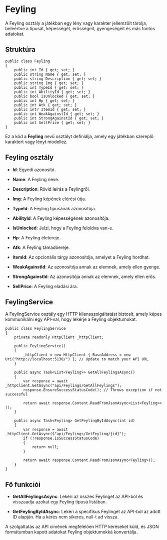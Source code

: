 # Feyling

A Feyling osztály a játékban egy lény vagy karakter jellemzőit tárolja, beleértve a típusát, képességét, erősségeit, gyengeségeit és más fontos adatokat.

## Struktúra

```
public class Feyling
{
    public int Id { get; set; }
    public string Name { get; set; }
    public string Description { get; set; }
    public string Img { get; set; }
    public int TypeId { get; set; }
    public int AbilityId { get; set; }
    public bool IsUnlocked { get; set; }
    public int Hp { get; set; }
    public int Atk { get; set; }
    public int? ItemId { get; set; }
    public int WeakAgainstId { get; set; }
    public int StrongAgainstId { get; set; }
    public int SellPrice { get; set; }
}

```
Ez a kód a **Feyling** nevű osztályt definiálja, amely egy játékban szereplő karaktert vagy lényt modellez.


## Feyling osztály

- **Id**: Egyedi azonosító.

- **Name**: A Feyling neve.

- **Description**: Rövid leírás a Feylingről.

- **Img**: A Feyling képének elérési útja.

- **TypeId**: A Feyling típusának azonosítója.

- **AbilityId**: A Feyling képességének azonosítója.

- **IsUnlocked**: Jelzi, hogy a Feyling feloldva van-e.

- **Hp**: A Feyling életereje.

- **Atk**: A Feyling támadóereje.

- **ItemId**:  Az opcionális tárgy azonosítója, amelyet a Feyling hordhat.

- **WeakAgainstId**: Az azonosítója annak az elemnek, amely ellen gyenge.

- **StrongAgainstId**: Az azonosítója annak az elemnek, amely ellen erős.

- **SellPrice**: A Feyling eladási ára.

## FeylingService

A FeylingService osztály egy HTTP kliensszolgáltatást biztosít, amely képes kommunikálni egy API-val, hogy lekérje a Feyling objektumokat.



```
public class FeylingService
{
    private readonly HttpClient _httpClient;

    public FeylingService()
    {
        _httpClient = new HttpClient { BaseAddress = new Uri("http://localhost:5130/") }; // Update to match your API URL
    }

    public async Task<List<Feyling>> GetAllFeylingsAsync()
    {
        var response = await _httpClient.GetAsync("api/Feylings/GetAllFeylings");
        response.EnsureSuccessStatusCode(); // Throws exception if not successful

        return await response.Content.ReadFromJsonAsync<List<Feyling>>();
    }

    public async Task<Feyling> GetFeylingByIdAsync(int id)
    {
        var response = await _httpClient.GetAsync($"api/Feylings/GetFeyling/{id}");
        if (!response.IsSuccessStatusCode)
        {
            return null;
        }

        return await response.Content.ReadFromJsonAsync<Feyling>();
    }
}

```

## Fő funkciói

- **GetAllFeylingsAsync**: Lekéri az összes Feylinget az API-ból és visszaadja azokat egy Feyling típusú listában.

- **GetFeylingByIdAsync**: Lekéri a specifikus Feylinget az API-ból az adott ID alapján. Ha a kérés nem sikeres, null-t ad vissza.

A szolgáltatás az API címének megfelelően HTTP kéréseket küld, és JSON formátumban kapott adatokat Feyling objektumokká konvertálja.